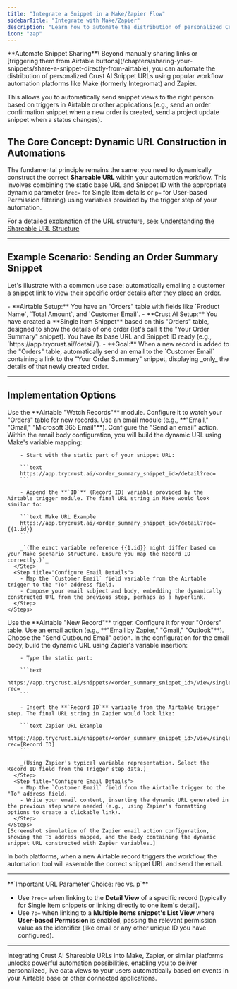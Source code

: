 ```yaml
---
title: "Integrate a Snippet in a Make/Zapier Flow"
sidebarTitle: "Integrate with Make/Zapier"
description: "Learn how to automate the distribution of personalized Crust AI Snippet URLs using Make (formerly Integromat) and Zapier."
icon: "zap"
---
```


<Tip>
  **Automate Snippet Sharing**\
  Beyond manually sharing links or [triggering them from Airtable buttons](/chapters/sharing-your-snippets/share-a-snippet-directly-from-airtable), you can automate the distribution of personalized Crust AI Snippet URLs using popular workflow automation platforms like Make (formerly Integromat) and Zapier.
</Tip>

This allows you to automatically send snippet views to the right person based on triggers in Airtable or other applications (e.g., send an order confirmation snippet when a new order is created, send a project update snippet when a status changes).

## The Core Concept: Dynamic URL Construction in Automations

The fundamental principle remains the same: you need to dynamically construct the correct **Shareable URL** within your automation workflow. This involves combining the static base URL and Snippet ID with the appropriate dynamic parameter (`rec=` for Single Item details or `p=` for User-based Permission filtering) using variables provided by the trigger step of your automation.

For a detailed explanation of the URL structure, see: [Understanding the Shareable URL Structure](/chapters/sharing-your-snippets/understanding-the-shareable-url-structure)

---

## Example Scenario: Sending an Order Summary Snippet

Let's illustrate with a common use case: automatically emailing a customer a snippet link to view their specific order details after they place an order.

<Accordion title="Scenario Setup">
  - **Airtable Setup:** You have an "Orders" table with fields like `Product Name`, `Total Amount`, and `Customer Email`.
  - **Crust AI Setup:** You have created a **Single Item Snippet** based on this "Orders" table, designed to show the details of one order (let's call it the "Your Order Summary" snippet). You have its base URL and Snippet ID ready (e.g., `https://app.trycrust.ai/<order_summary_snippet_id>/detail/`).
  - **Goal:** When a new record is added to the "Orders" table, automatically send an email to the `Customer Email` containing a link to the "Your Order Summary" snippet, displaying _only_ the details of that newly created order.
</Accordion>

---

## Implementation Options

<Tabs>
  <Tab title="Make (Integromat)">
    <Steps>
      <Step title="Trigger: Airtable 'Watch Records'">
        Use the **Airtable "Watch Records"** module. Configure it to watch your "Orders" table for new records.
      </Step>
      <Step title="Action: Email Module">
        Use an email module (e.g., **"Email," "Gmail," "Microsoft 365 Email"**). Configure the "Send an email" action.
      </Step>
      <Step title="Construct the Snippet URL">
        Within the email body configuration, you will build the dynamic URL using Make's variable mapping:

        - Start with the static part of your snippet URL:

        ```text
        https://app.trycrust.ai/<order_summary_snippet_id>/detail?rec=
        ```

        - Append the **`ID`** (Record ID) variable provided by the Airtable trigger module. The final URL string in Make would look similar to:

        ```text Make URL Example
        https://app.trycrust.ai/<order_summary_snippet_id>/detail?rec={{1.id}}
        ```

        _`(The exact variable reference {{1.id}} might differ based on your Make scenario structure. Ensure you map the Record ID correctly.)`_
      </Step>
      <Step title="Configure Email Details">
        - Map the `Customer Email` field variable from the Airtable trigger to the "To" address field.
        - Compose your email subject and body, embedding the dynamically constructed URL from the previous step, perhaps as a hyperlink.
      </Step>
    </Steps>
  </Tab>
  <Tab title="Zapier">
    <Steps>
      <Step title="Trigger: Airtable 'New Record'">
        Use the **Airtable "New Record"** trigger. Configure it for your "Orders" table.
      </Step>
      <Step title="Action: Email Module">
        Use an email action (e.g., **"Email by Zapier," "Gmail," "Outlook"**). Choose the "Send Outbound Email" action.
      </Step>
      <Step title="Construct the Snippet URL">
        In the configuration for the email body, build the dynamic URL using Zapier's variable insertion:

        - Type the static part:

        ```text
        https://app.trycrust.ai/snippets/<order_summary_snippet_id>/view/single?rec=
        ```

        - Insert the **`Record ID`** variable from the Airtable trigger step. The final URL string in Zapier would look like:

        ```text Zapier URL Example
        https://app.trycrust.ai/snippets/<order_summary_snippet_id>/view/single?rec=[Record ID]
        ```

        _(Using Zapier's typical variable representation. Select the Record ID field from the Trigger step data.)_
      </Step>
      <Step title="Configure Email Details">
        - Map the `Customer Email` field from the Airtable trigger to the "To" address field.
        - Write your email content, inserting the dynamic URL generated in the previous step where needed (e.g., using Zapier's formatting options to create a clickable link).
      </Step>
    </Steps>
    [Screenshot simulation of the Zapier email action configuration, showing the To address mapped, and the body containing the dynamic snippet URL constructed with Zapier variables.]
  </Tab>
</Tabs>

In both platforms, when a new Airtable record triggers the workflow, the automation tool will assemble the correct snippet URL and send the email.

---

<Warning>
  **`Important URL Parameter Choice: rec vs. p`**

  - Use `?rec=` when linking to the **Detail View** of a specific record (typically for Single Item snippets or linking directly to one item's detail).
  - Use `?p=` when linking to a **Multiple Items snippet's List View** where **User-based Permission** is enabled, passing the relevant permission value as the identifier (like email or any other unique ID you have configured).
</Warning>

---

Integrating Crust AI Shareable URLs into Make, Zapier, or similar platforms unlocks powerful automation possibilities, enabling you to deliver personalized, live data views to your users automatically based on events in your Airtable base or other connected applications.